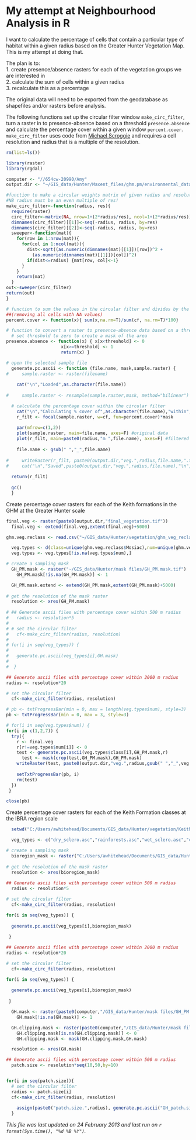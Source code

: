 My attempt at Neighbourhood Analysis in R
========================================================

I want to calculate the percentage of cells that contain a particular type of habitat within a given radius based on the Greater Hunter Vegetation Map.  This is my attempt at doing that.

The plan is to:  
1. create presence/absence rasters for each of the vegetation groups we are interested in  
2. calculate the sum of cells within a given radius  
3. recalculate this as a percentage  

The original data will need to be exported from the geodatabase as shapefiles and/or rasters before analysis.  

The following functions set up the circular filter window `make_circ_filter`, turn a raster in to presence-absence based on a threshold `presence.absence` and calculate the percentage cover within a given window `percent.cover`.  `make_circ_filter` uses code from [Michael Scroggie](http://scrogster.wordpress.com/2012/10/05/applying-a-circular-moving-window-filter-to-raster-data-in-r/) and requires a cell resolution and radius that is a multiple of the resolution. 


```r
rm(list=ls())

library(raster)
library(rgdal)

computer <- "//654cw-20990/Amy"
output.dir <- "~/GIS_data/Hunter/Maxent_files/ghm.pm/environmental_data/vegetation/"

#function to make a circular weights matrix of given radius and resolution
#NB radius must be an even multiple of res!
make_circ_filter<-function(radius, res){
  require(raster)
  circ_filter<-matrix(NA, nrow=1+(2*radius/res), ncol=1+(2*radius/res))
  dimnames(circ_filter)[[1]]<-seq(-radius, radius, by=res)
  dimnames(circ_filter)[[2]]<-seq(-radius, radius, by=res)
  sweeper<-function(mat){
    for(row in 1:nrow(mat)){
      for(col in 1:ncol(mat)){
        dist<-sqrt((as.numeric(dimnames(mat)[[1]])[row])^2 +
          (as.numeric(dimnames(mat)[[1]])[col])^2)
        if(dist<=radius) {mat[row, col]<-1}
      }
    }
    return(mat)
  }
out<-sweeper(circ_filter)
return(out)
}

# function to sum the values in the circular filter and divides by the number of cells 
##(removing all cells with NA values)
percent.cover <- function(x){ sum(x,na.rm=T)/sum(cf, na.rm=T)*100}

# function to convert a raster to presence-absence data based on a threshold
  # set threshold to zero to create a mask of the area
presence.absence <- function(x) { x[x<threshold] <- 0
                     x[x>=threshold] <- 1
                     return(x) }

```

```r

# open the selected sample file
  generate.pc.ascii <- function (file.name, mask,sample.raster) {
#     sample.raster <- raster(filename)
    
    cat("\n","Loaded",as.character(file.name))
    
#     sample.raster <- resample(sample.raster,mask, method="bilinear")

  # calculate the percentage cover within the circular filter
    cat("\n","Calculating % cover of",as.character(file.name),"within",radius,"m radius")
    r_filt <- focal(sample.raster, w=cf, fun=percent.cover)*mask
  
    par(mfrow=c(1,2))
    plot(sample.raster, main=file.name, axes=F) #original data
    plot(r_filt, main=paste0(radius,"m ",file.name), axes=F) #filtered data
    
    file.name <- gsub(" ","_",file.name)
  
#     writeRaster(r_filt, paste0(output.dir,"veg.",radius,file.name,".tif"), overwrite=TRUE)
#     cat("\n","Saved",paste0(output.dir,"veg.",radius,file.name),"\n","\n")
  
  return(r_filt)
  
  gc()
  }
```

Create percentage cover rasters for each of the Keith formations in the GHM at the Greater Hunter scale
```r

final.veg <- raster(paste0(output.dir,"final_vegetation.tif"))
  final.veg <- extend(final.veg,extent(final.veg)+5000)

ghm.veg.reclass <- read.csv("~/GIS_data/Hunter/vegetation/ghm_veg_reclassify.csv")

  veg.types <- d(class=unique(ghm.veg.reclass$Mosiac),num=unique(ghm.veg.reclass$Mosiac_num))
  veg.types <- veg.types[!is.na(veg.types$num),]

# create a sampling mask
  GH_PM.mask <- raster("~/GIS_data/Hunter/mask files/GH_PM.mask.tif")
    GH_PM.mask[!is.na(GH_PM.mask)] <- 1

  GH_PM.mask.extend <- extend(GH_PM.mask,extent(GH_PM.mask)+5000)
        
# get the resolution of the mask raster
  resolution <- xres(GH_PM.mask)
  
# ## Generate ascii files with percentage cover within 500 m radius
#   radius <- resolution*5
# 
# # set the circular filter
#   cf<-make_circ_filter(radius, resolution)
# 
# for(i in seq(veg_types)) {
#     
#   generate.pc.ascii(veg_types[i],GH.mask)
#   
#  }

## Generate ascii files with percentage cover within 2000 m radius
radius <- resolution*20

# set the circular filter
  cf<-make_circ_filter(radius, resolution)

# pb <- txtProgressBar(min = 0, max = length(veg.types$num), style=3)
pb <- txtProgressBar(min = 0, max = 3, style=3)

# for(i in seq(veg.types$num)) {
for(i in c(1,2,7)) {
  try({
    r <- final.veg  
    r[r!=veg.types$num[i]] <- 0
    test <- generate.pc.ascii(veg.types$class[i],GH_PM.mask,r)
      test <- mask(crop(test,GH_PM.mask),GH_PM.mask)
    writeRaster(test, paste0(output.dir,"veg.",radius,gsub(" ","_",veg.types$class[i]),".tif"), overwrite=TRUE)
    
    setTxtProgressBar(pb, i)
    rm(test)
  })
 }

close(pb)

```

Create percentage cover rasters for each of the Keith Formation classes at the IBRA region scale
```r
  setwd("C:/Users/awhitehead/Documents/GIS_data/Hunter/vegetation/Keith vegetation raster data")

  veg_types <- c("dry_sclero.asc","rainforests.asc","wet_sclero.asc","cleared.asc", "woody.asc")

# create a sampling mask
  bioregion_mask <- raster("C:/Users/awhitehead/Documents/GIS_data/Hunter/Plans/Bioregions/ibra_mask.asc")
        
# get the resolution of the mask raster
  resolution <- xres(bioregion_mask)
  
## Generate ascii files with percentage cover within 500 m radius
  radius <- resolution*5

# set the circular filter
  cf<-make_circ_filter(radius, resolution)

for(i in seq(veg_types)) {
    
  generate.pc.ascii(veg_types[i],bioregion_mask)
  
 }

## Generate ascii files with percentage cover within 2000 m radius
radius <- resolution*20

# set the circular filter
  cf<-make_circ_filter(radius, resolution)

for(i in seq(veg_types)) {
    
  generate.pc.ascii(veg_types[i],bioregion_mask)
  
 }

```

```r
  GH.mask <- raster(paste0(computer,"/GIS_data/Hunter/mask files/GH_PM.mask.tif"))
    GH.mask[!is.na(GH.mask)] <- 1

  GH.clipping.mask <- raster(paste0(computer,"/GIS_data/Hunter/mask files/GH_PM.clipping.mask.tif"))
    GH.clipping.mask[is.na(GH.clipping.mask)] <- 0
    GH.clipping.mask <- mask(GH.clipping.mask,GH.mask)

  resolution <- xres(GH.mask)

## Generate ascii files with percentage cover within 500 m radius
  patch.size <- resolution*seq(10,50,by=10)


for(i in seq(patch.size)){
  # set the circular filter
  radius <- patch.size[i]   
  cf<-make_circ_filter(radius, resolution)
      
    assign(paste0("patch.size.",radius), generate.pc.ascii("GH_patch.size",GH.mask,GH.clipping.mask))
  }

```


*This file was last updated on 24 February 2013 and last run on `r format(Sys.time(), "%d %B %Y")`.*